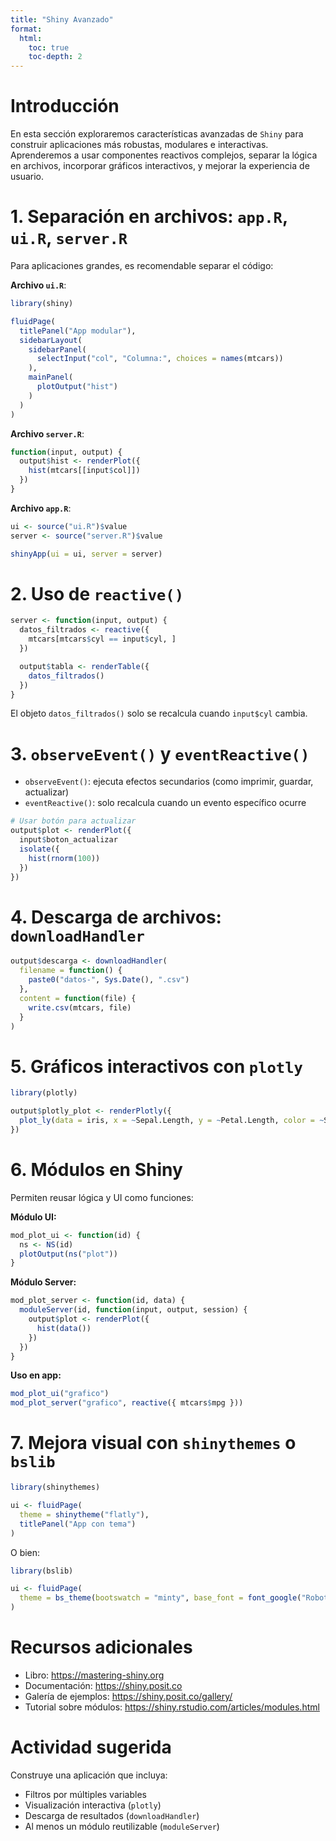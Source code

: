 ```yaml
---
title: "Shiny Avanzado"
format:
  html:
    toc: true
    toc-depth: 2
---
```


# Introducción

En esta sección exploraremos características avanzadas de `Shiny` para construir aplicaciones más robustas, modulares e interactivas. Aprenderemos a usar componentes reactivos complejos, separar la lógica en archivos, incorporar gráficos interactivos, y mejorar la experiencia de usuario.



# 1. Separación en archivos: `app.R`, `ui.R`, `server.R`

Para aplicaciones grandes, es recomendable separar el código:

**Archivo `ui.R`**:

```r
library(shiny)

fluidPage(
  titlePanel("App modular"),
  sidebarLayout(
    sidebarPanel(
      selectInput("col", "Columna:", choices = names(mtcars))
    ),
    mainPanel(
      plotOutput("hist")
    )
  )
)
````

**Archivo `server.R`**:

```r
function(input, output) {
  output$hist <- renderPlot({
    hist(mtcars[[input$col]])
  })
}
```

**Archivo `app.R`**:

```r
ui <- source("ui.R")$value
server <- source("server.R")$value

shinyApp(ui = ui, server = server)
```



# 2. Uso de `reactive()`

```r
server <- function(input, output) {
  datos_filtrados <- reactive({
    mtcars[mtcars$cyl == input$cyl, ]
  })

  output$tabla <- renderTable({
    datos_filtrados()
  })
}
```

El objeto `datos_filtrados()` solo se recalcula cuando `input$cyl` cambia.



# 3. `observeEvent()` y `eventReactive()`

* `observeEvent()`: ejecuta efectos secundarios (como imprimir, guardar, actualizar)
* `eventReactive()`: solo recalcula cuando un evento específico ocurre

```r
# Usar botón para actualizar
output$plot <- renderPlot({
  input$boton_actualizar
  isolate({
    hist(rnorm(100))
  })
})
```



# 4. Descarga de archivos: `downloadHandler`

```r
output$descarga <- downloadHandler(
  filename = function() {
    paste0("datos-", Sys.Date(), ".csv")
  },
  content = function(file) {
    write.csv(mtcars, file)
  }
)
```



# 5. Gráficos interactivos con `plotly`

```r
library(plotly)

output$plotly_plot <- renderPlotly({
  plot_ly(data = iris, x = ~Sepal.Length, y = ~Petal.Length, color = ~Species)
})
```



# 6. Módulos en Shiny

Permiten reusar lógica y UI como funciones:

**Módulo UI:**

```r
mod_plot_ui <- function(id) {
  ns <- NS(id)
  plotOutput(ns("plot"))
}
```

**Módulo Server:**

```r
mod_plot_server <- function(id, data) {
  moduleServer(id, function(input, output, session) {
    output$plot <- renderPlot({
      hist(data())
    })
  })
}
```

**Uso en app:**

```r
mod_plot_ui("grafico")
mod_plot_server("grafico", reactive({ mtcars$mpg }))
```



# 7. Mejora visual con `shinythemes` o `bslib`

```r
library(shinythemes)

ui <- fluidPage(
  theme = shinytheme("flatly"),
  titlePanel("App con tema")
)
```

O bien:

```r
library(bslib)

ui <- fluidPage(
  theme = bs_theme(bootswatch = "minty", base_font = font_google("Roboto"))
)
```



# Recursos adicionales

* Libro: [https://mastering-shiny.org](https://mastering-shiny.org)
* Documentación: [https://shiny.posit.co](https://shiny.posit.co)
* Galería de ejemplos: [https://shiny.posit.co/gallery/](https://shiny.posit.co/gallery/)
* Tutorial sobre módulos: [https://shiny.rstudio.com/articles/modules.html](https://shiny.rstudio.com/articles/modules.html)



# Actividad sugerida

Construye una aplicación que incluya:

* Filtros por múltiples variables
* Visualización interactiva (`plotly`)
* Descarga de resultados (`downloadHandler`)
* Al menos un módulo reutilizable (`moduleServer`)

